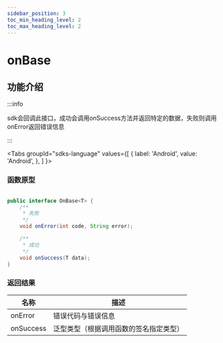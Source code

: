 ```yaml
---
sidebar_position: 3
toc_min_heading_level: 2
toc_max_heading_level: 2
---
```


# onBase

## 功能介绍

:::info

sdk会回调此接口，成功会调用onSuccess方法并返回特定的数据，失败则调用onError返回错误信息

:::

<Tabs
groupId="sdks-language"
values={[
{ label: 'Android', value: 'Android', },
]
}>


<TabItem value="Android">

### 函数原型

```java showLineNumbers

public interface OnBase<T> {
    /**
     * 失败
     */
    void onError(int code, String error);

    /**
     * 成功
     */
    void onSuccess(T data);
}

```
### 返回结果

| 名称 | 描述     |
| ---- | -------- |
| onError   |  错误代码与错误信息 |
| onSuccess |  泛型类型（根据调用函数的签名指定类型） |

</TabItem>


</Tabs>
